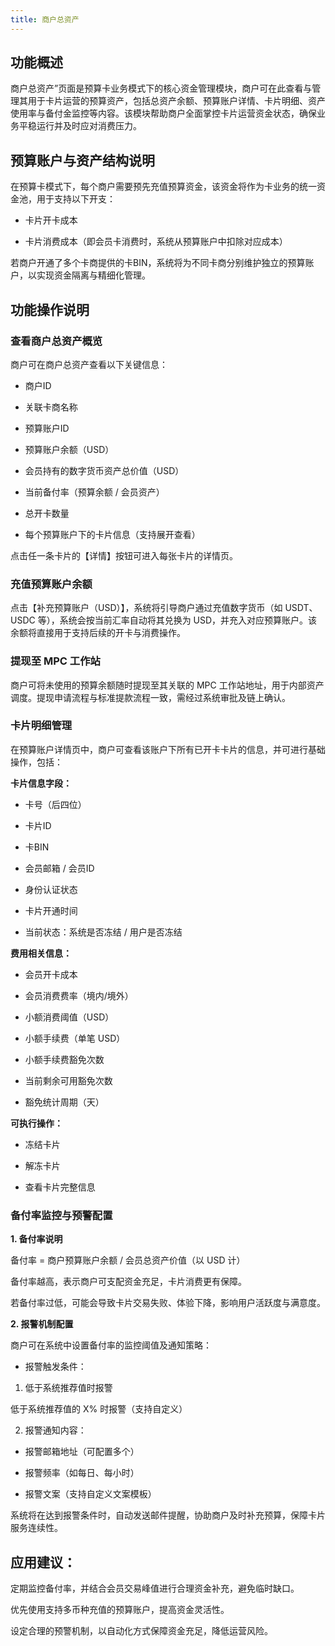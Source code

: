 ```yaml
---
title: 商户总资产
---
```


## 功能概述

商户总资产”页面是预算卡业务模式下的核心资金管理模块，商户可在此查看与管理其用于卡片运营的预算资产，包括总资产余额、预算账户详情、卡片明细、资产使用率与备付金监控等内容。该模块帮助商户全面掌控卡片运营资金状态，确保业务平稳运行并及时应对消费压力。

## 预算账户与资产结构说明

在预算卡模式下，每个商户需要预先充值预算资金，该资金将作为卡业务的统一资金池，用于支持以下开支：

* 卡片开卡成本

* 卡片消费成本（即会员卡消费时，系统从预算账户中扣除对应成本）

若商户开通了多个卡商提供的卡BIN，系统将为不同卡商分别维护独立的预算账户，以实现资金隔离与精细化管理。

## 功能操作说明

### 查看商户总资产概览

商户可在商户总资产查看以下关键信息：

* 商户ID

* 关联卡商名称

* 预算账户ID

* 预算账户余额（USD）

* 会员持有的数字货币资产总价值（USD）

* 当前备付率（预算余额 / 会员资产）

* 总开卡数量

* 每个预算账户下的卡片信息（支持展开查看）

点击任一条卡片的【详情】按钮可进入每张卡片的详情页。

### 充值预算账户余额

点击【补充预算账户（USD）】，系统将引导商户通过充值数字货币（如 USDT、USDC 等），系统会按当前汇率自动将其兑换为 USD，并充入对应预算账户。该余额将直接用于支持后续的开卡与消费操作。

### 提现至 MPC 工作站
商户可将未使用的预算余额随时提现至其关联的 MPC 工作站地址，用于内部资产调度。提现申请流程与标准提款流程一致，需经过系统审批及链上确认。

### 卡片明细管理
在预算账户详情页中，商户可查看该账户下所有已开卡卡片的信息，并可进行基础操作，包括：

**卡片信息字段：**

* 卡号（后四位）

* 卡片ID

* 卡BIN

* 会员邮箱 / 会员ID

* 身份认证状态

* 卡片开通时间

* 当前状态：系统是否冻结 / 用户是否冻结

**费用相关信息：**

* 会员开卡成本

* 会员消费费率（境内/境外）

* 小额消费阈值（USD）

* 小额手续费（单笔 USD）

* 小额手续费豁免次数

* 当前剩余可用豁免次数

* 豁免统计周期（天）

**可执行操作：**

* 冻结卡片

* 解冻卡片

* 查看卡片完整信息

### 备付率监控与预警配置

**1. 备付率说明**

备付率 = 商户预算账户余额 / 会员总资产价值（以 USD 计）

备付率越高，表示商户可支配资金充足，卡片消费更有保障。

若备付率过低，可能会导致卡片交易失败、体验下降，影响用户活跃度与满意度。

**2. 报警机制配置**

商户可在系统中设置备付率的监控阈值及通知策略：

* 报警触发条件：

1. 低于系统推荐值时报警

低于系统推荐值的 X% 时报警（支持自定义）

2. 报警通知内容：

* 报警邮箱地址（可配置多个）

* 报警频率（如每日、每小时）

* 报警文案（支持自定义文案模板）

系统将在达到报警条件时，自动发送邮件提醒，协助商户及时补充预算，保障卡片服务连续性。

## 应用建议：

定期监控备付率，并结合会员交易峰值进行合理资金补充，避免临时缺口。

优先使用支持多币种充值的预算账户，提高资金灵活性。

设定合理的预警机制，以自动化方式保障资金充足，降低运营风险。
